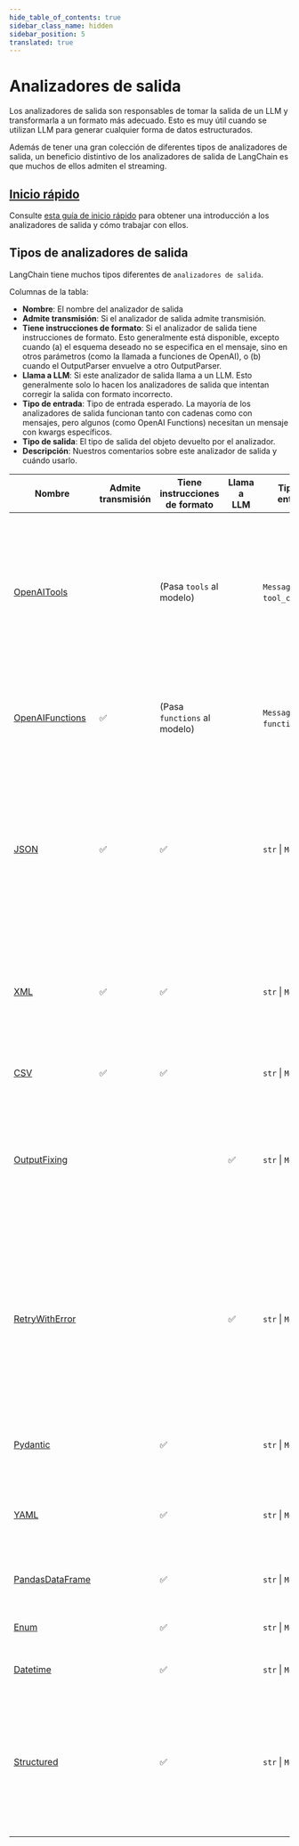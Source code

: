 ```yaml
---
hide_table_of_contents: true
sidebar_class_name: hidden
sidebar_position: 5
translated: true
---
```


# Analizadores de salida

Los analizadores de salida son responsables de tomar la salida de un LLM y transformarla a un formato más adecuado. Esto es muy útil cuando se utilizan LLM para generar cualquier forma de datos estructurados.

Además de tener una gran colección de diferentes tipos de analizadores de salida, un beneficio distintivo de los analizadores de salida de LangChain es que muchos de ellos admiten el streaming.

## [Inicio rápido](./quick_start)

Consulte [esta guía de inicio rápido](./quick_start) para obtener una introducción a los analizadores de salida y cómo trabajar con ellos.

## Tipos de analizadores de salida

LangChain tiene muchos tipos diferentes de `analizadores de salida`.

Columnas de la tabla:

- **Nombre**: El nombre del analizador de salida
- **Admite transmisión**: Si el analizador de salida admite transmisión.
- **Tiene instrucciones de formato**: Si el analizador de salida tiene instrucciones de formato. Esto generalmente está disponible, excepto cuando (a) el esquema deseado no se especifica en el mensaje, sino en otros parámetros (como la llamada a funciones de OpenAI), o (b) cuando el OutputParser envuelve a otro OutputParser.
- **Llama a LLM**: Si este analizador de salida llama a un LLM. Esto generalmente solo lo hacen los analizadores de salida que intentan corregir la salida con formato incorrecto.
- **Tipo de entrada**: Tipo de entrada esperado. La mayoría de los analizadores de salida funcionan tanto con cadenas como con mensajes, pero algunos (como OpenAI Functions) necesitan un mensaje con kwargs específicos.
- **Tipo de salida**: El tipo de salida del objeto devuelto por el analizador.
- **Descripción**: Nuestros comentarios sobre este analizador de salida y cuándo usarlo.

| Nombre            | Admite transmisión | Tiene instrucciones de formato | Llama a LLM | Tipo de entrada                  | Tipo de salida       | Descripción                                                                                                                                                                                                                                             |
|-----------------|--------------------|-------------------------------|-------------|----------------------------------|----------------------|--------------------------------------------------------------------------------------------------------------------------------------------------------------------------------------------------------------------------------------------------------|
| [OpenAITools](./types/openai_tools) |                   | (Pasa `tools` al modelo)     |             | `Message` (con `tool_choice`)    | Objeto JSON          | Usa los últimos argumentos de llamada a funciones de OpenAI `tools` y `tool_choice` para estructurar la salida devuelta. Si está utilizando un modelo que admite la llamada a funciones, este es generalmente el método más confiable.                                                                                         |
| [OpenAIFunctions](./types/openai_functions) | ✅                  | (Pasa `functions` al modelo) |             | `Message` (con `function_call`) | Objeto JSON          | Usa los argumentos de llamada a funciones de OpenAI heredados `functions` y `function_call` para estructurar la salida devuelta.                                                                                        |
| [JSON](./types/json)            | ✅                  | ✅                             |             | `str` \| `Message`               | Objeto JSON          | Devuelve un objeto JSON según lo especificado. Especifica un modelo Pydantic y devolverá JSON para ese modelo. Probablemente el analizador de salida más confiable para obtener datos estructurados que NO utilicen llamadas a funciones.                                    |
| [XML](./types/xml)            | ✅                  | ✅                             |             | `str` \| `Message`                 | `dict`               | Devuelve un diccionario de etiquetas. Úselo cuando se necesita salida XML. Úselo con modelos que sean buenos escribiendo XML (como los de Anthropic).                                                                                                                            |
| [CSV](./types/csv)           | ✅                  | ✅                             |             | `str` \| `Message`                 | `List[str]`          | Devuelve una lista de valores separados por comas.                                                                                                                                                                                                |
| [OutputFixing](./types/output_fixing)    |                    |                               | ✅           | `str` \| `Message`                 |                      | Envuelve a otro analizador de salida. Si ese analizador de salida genera un error, entonces este pasará el mensaje de error y la salida incorrecta a un LLM y le pedirá que corrija la salida.                                                                                              |
| [RetryWithError](./types/retry)  |                    |                               | ✅           | `str` \| `Message`                 |                      | Envuelve a otro analizador de salida. Si ese analizador de salida genera un error, entonces este pasará las entradas originales, la salida incorrecta y el mensaje de error a un LLM y le pedirá que lo corrija. En comparación con `OutputFixingParser`, este también envía las instrucciones originales. |
| [Pydantic](./types/pydantic)        |                    | ✅                             |             | `str` \| `Message`                 | `pydantic.BaseModel` | Toma un modelo Pydantic definido por el usuario y devuelve los datos en ese formato.                                                                                                                                                                     |
| [YAML](./types/yaml)        |                    | ✅                             |             | `str` \| `Message`                 | `pydantic.BaseModel` | Toma un modelo Pydantic definido por el usuario y devuelve los datos en ese formato. Usa YAML para codificarlo.                                                                                                                                                                    |
| [PandasDataFrame](./types/pandas_dataframe) |                    | ✅                             |             | `str` \| `Message`                 | `dict`               | Útil para realizar operaciones con pandas DataFrames.                                                                                                                                                                                                      |
| [Enum](./types/enum)            |                    | ✅                             |             | `str` \| `Message`                 | `Enum`               | Analiza la respuesta en uno de los valores de enum proporcionados.                                                                                                                                                                                    |
| [Datetime](./types/datetime)        |                    | ✅                             |             | `str` \| `Message`                 | `datetime.datetime`  | Analiza la respuesta en una cadena de fecha y hora.                                                                                                                                                                                                  |
| [Structured](./types/structured)      |                    | ✅                             |             | `str` \| `Message`                 | `Dict[str, str]`     | Un analizador de salida que devuelve información estructurada. Es menos potente que otros analizadores de salida, ya que solo permite que los campos sean cadenas. Esto es útil cuando se trabaja con LLM más pequeños.                                            |
